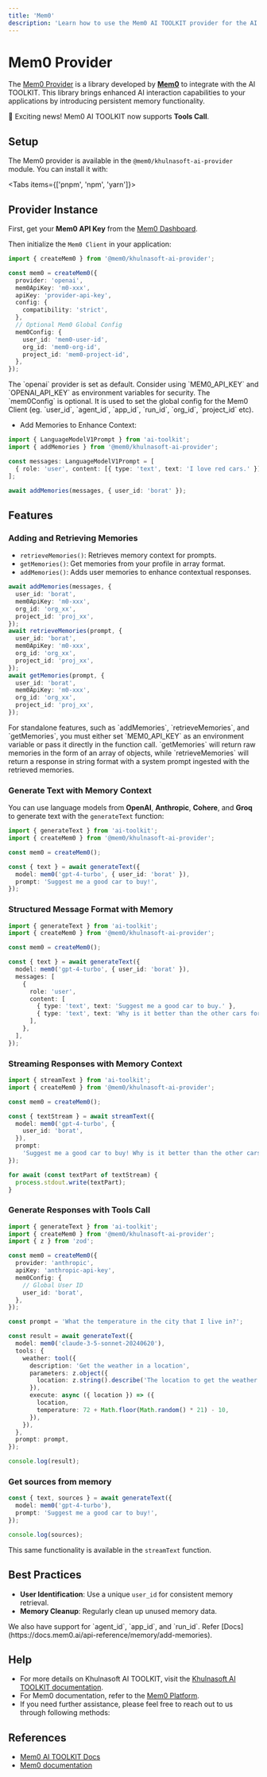 ```yaml
---
title: 'Mem0'
description: 'Learn how to use the Mem0 AI TOOLKIT provider for the AI TOOLKIT.'
---
```


# Mem0 Provider

The [Mem0 Provider](https://github.com/mem0ai/mem0/tree/main/khulnasoft-ai-toolkit) is a library developed by [**Mem0**](https://mem0.ai)
to integrate with the AI TOOLKIT.
This library brings enhanced AI interaction capabilities to your applications by introducing persistent memory functionality.

<Note type="info">
  🎉 Exciting news! Mem0 AI TOOLKIT now supports <strong>Tools Call</strong>.
</Note>

## Setup

The Mem0 provider is available in the `@mem0/khulnasoft-ai-provider` module. You can install it with:

<Tabs items={['pnpm', 'npm', 'yarn']}>
  <Tab>
    <Snippet text="pnpm add @mem0/khulnasoft-ai-provider" dark />
  </Tab>
  
  <Tab>
    <Snippet text="npm install @mem0/khulnasoft-ai-provider" dark />
  </Tab>

  <Tab>
    <Snippet text="yarn add @mem0/khulnasoft-ai-provider" dark />
  </Tab>
</Tabs>

## Provider Instance

First, get your **Mem0 API Key** from the [Mem0 Dashboard](https://app.mem0.ai/dashboard/api-keys).

Then initialize the `Mem0 Client` in your application:

```ts
import { createMem0 } from '@mem0/khulnasoft-ai-provider';

const mem0 = createMem0({
  provider: 'openai',
  mem0ApiKey: 'm0-xxx',
  apiKey: 'provider-api-key',
  config: {
    compatibility: 'strict',
  },
  // Optional Mem0 Global Config
  mem0Config: {
    user_id: 'mem0-user-id',
    org_id: 'mem0-org-id',
    project_id: 'mem0-project-id',
  },
});
```

<Note>
  The `openai` provider is set as default. Consider using `MEM0_API_KEY` and
  `OPENAI_API_KEY` as environment variables for security.
</Note>

<Note>
  The `mem0Config` is optional. It is used to set the global config for the Mem0
  Client (eg. `user_id`, `agent_id`, `app_id`, `run_id`, `org_id`, `project_id`
  etc).
</Note>

- Add Memories to Enhance Context:

```ts
import { LanguageModelV1Prompt } from 'ai-toolkit';
import { addMemories } from '@mem0/khulnasoft-ai-provider';

const messages: LanguageModelV1Prompt = [
  { role: 'user', content: [{ type: 'text', text: 'I love red cars.' }] },
];

await addMemories(messages, { user_id: 'borat' });
```

## Features

### Adding and Retrieving Memories

- `retrieveMemories()`: Retrieves memory context for prompts.
- `getMemories()`: Get memories from your profile in array format.
- `addMemories()`: Adds user memories to enhance contextual responses.

```ts
await addMemories(messages, {
  user_id: 'borat',
  mem0ApiKey: 'm0-xxx',
  org_id: 'org_xx',
  project_id: 'proj_xx',
});
await retrieveMemories(prompt, {
  user_id: 'borat',
  mem0ApiKey: 'm0-xxx',
  org_id: 'org_xx',
  project_id: 'proj_xx',
});
await getMemories(prompt, {
  user_id: 'borat',
  mem0ApiKey: 'm0-xxx',
  org_id: 'org_xx',
  project_id: 'proj_xx',
});
```

<Note>
  For standalone features, such as `addMemories`, `retrieveMemories`, and
  `getMemories`, you must either set `MEM0_API_KEY` as an environment variable
  or pass it directly in the function call.
</Note>

<Note>
  `getMemories` will return raw memories in the form of an array of objects,
  while `retrieveMemories` will return a response in string format with a system
  prompt ingested with the retrieved memories.
</Note>

### Generate Text with Memory Context

You can use language models from **OpenAI**, **Anthropic**, **Cohere**, and **Groq** to generate text with the `generateText` function:

```ts
import { generateText } from 'ai-toolkit';
import { createMem0 } from '@mem0/khulnasoft-ai-provider';

const mem0 = createMem0();

const { text } = await generateText({
  model: mem0('gpt-4-turbo', { user_id: 'borat' }),
  prompt: 'Suggest me a good car to buy!',
});
```

### Structured Message Format with Memory

```ts
import { generateText } from 'ai-toolkit';
import { createMem0 } from '@mem0/khulnasoft-ai-provider';

const mem0 = createMem0();

const { text } = await generateText({
  model: mem0('gpt-4-turbo', { user_id: 'borat' }),
  messages: [
    {
      role: 'user',
      content: [
        { type: 'text', text: 'Suggest me a good car to buy.' },
        { type: 'text', text: 'Why is it better than the other cars for me?' },
      ],
    },
  ],
});
```

### Streaming Responses with Memory Context

```ts
import { streamText } from 'ai-toolkit';
import { createMem0 } from '@mem0/khulnasoft-ai-provider';

const mem0 = createMem0();

const { textStream } = await streamText({
  model: mem0('gpt-4-turbo', {
    user_id: 'borat',
  }),
  prompt:
    'Suggest me a good car to buy! Why is it better than the other cars for me? Give options for every price range.',
});

for await (const textPart of textStream) {
  process.stdout.write(textPart);
}
```

### Generate Responses with Tools Call

```ts
import { generateText } from 'ai-toolkit';
import { createMem0 } from '@mem0/khulnasoft-ai-provider';
import { z } from 'zod';

const mem0 = createMem0({
  provider: 'anthropic',
  apiKey: 'anthropic-api-key',
  mem0Config: {
    // Global User ID
    user_id: 'borat',
  },
});

const prompt = 'What the temperature in the city that I live in?';

const result = await generateText({
  model: mem0('claude-3-5-sonnet-20240620'),
  tools: {
    weather: tool({
      description: 'Get the weather in a location',
      parameters: z.object({
        location: z.string().describe('The location to get the weather for'),
      }),
      execute: async ({ location }) => ({
        location,
        temperature: 72 + Math.floor(Math.random() * 21) - 10,
      }),
    }),
  },
  prompt: prompt,
});

console.log(result);
```

### Get sources from memory

```ts
const { text, sources } = await generateText({
  model: mem0('gpt-4-turbo'),
  prompt: 'Suggest me a good car to buy!',
});

console.log(sources);
```

This same functionality is available in the `streamText` function.

## Best Practices

- **User Identification**: Use a unique `user_id` for consistent memory retrieval.
- **Memory Cleanup**: Regularly clean up unused memory data.

<Note>
  We also have support for `agent_id`, `app_id`, and `run_id`. Refer
  [Docs](https://docs.mem0.ai/api-reference/memory/add-memories).
</Note>

## Help

- For more details on Khulnasoft AI TOOLKIT, visit the [Khulnasoft AI TOOLKIT documentation](https://sdk.khulnasoft.com/docs/introduction).
- For Mem0 documentation, refer to the [Mem0 Platform](https://app.mem0.ai/).
- If you need further assistance, please feel free to reach out to us through following methods:

## References

- [Mem0 AI TOOLKIT Docs](https://docs.mem0.ai/integrations/khulnasoft-ai-toolkit#getting-started)
- [Mem0 documentation](https://docs.mem0.ai)
